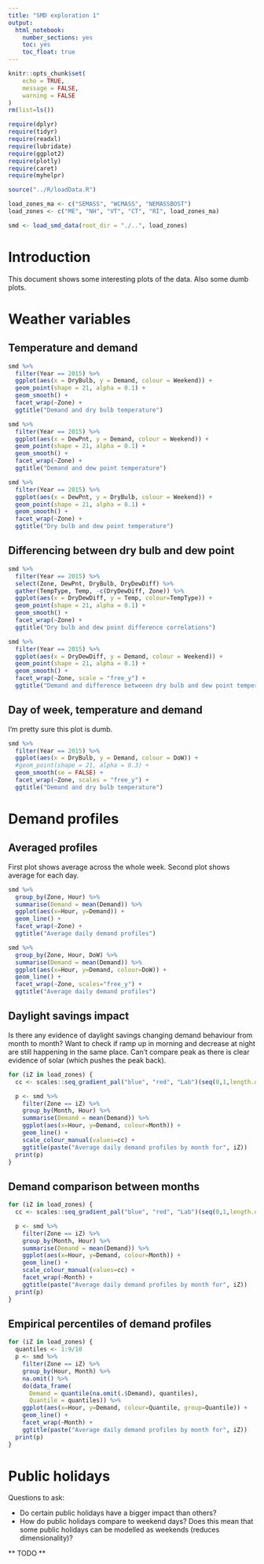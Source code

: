 ```yaml
---
title: "SMD exploration 1"
output: 
  html_notebook: 
    number_sections: yes
    toc: yes
    toc_float: true
---
```


```r
knitr::opts_chunk$set(
	echo = TRUE,
	message = FALSE,
	warning = FALSE
)
rm(list=ls())

require(dplyr)
require(tidyr)
require(readxl)
require(lubridate)
require(ggplot2)
require(plotly)
require(caret)
require(myhelpr)

source("../R/loadData.R")

load_zones_ma <- c("SEMASS", "WCMASS", "NEMASSBOST")
load_zones <- c("ME", "NH", "VT", "CT", "RI", load_zones_ma)

smd <- load_smd_data(root_dir = "./..", load_zones)
```

# Introduction

This document shows some interesting plots of the data. Also some dumb plots.


# Weather variables

## Temperature and demand

```r
smd %>% 
  filter(Year == 2015) %>% 
  ggplot(aes(x = DryBulb, y = Demand, colour = Weekend)) +
  geom_point(shape = 21, alpha = 0.1) +
  geom_smooth() +
  facet_wrap(~Zone) +
  ggtitle("Demand and dry bulb temperature")

smd %>% 
  filter(Year == 2015) %>% 
  ggplot(aes(x = DewPnt, y = Demand, colour = Weekend)) +
  geom_point(shape = 21, alpha = 0.1) +
  geom_smooth() +
  facet_wrap(~Zone) +
  ggtitle("Demand and dew point temperature")

smd %>% 
  filter(Year == 2015) %>% 
  ggplot(aes(x = DewPnt, y = DryBulb, colour = Weekend)) +
  geom_point(shape = 21, alpha = 0.1) +
  geom_smooth() +
  facet_wrap(~Zone) +
  ggtitle("Dry bulb and dew point temperature")
```


## Differencing between dry bulb and dew point

```r
smd %>% 
  filter(Year == 2015) %>% 
  select(Zone, DewPnt, DryBulb, DryDewDiff) %>% 
  gather(TempType, Temp, -c(DryDewDiff, Zone)) %>% 
  ggplot(aes(x = DryDewDiff, y = Temp, colour=TempType)) +
  geom_point(shape = 21, alpha = 0.1) +
  geom_smooth() +
  facet_wrap(~Zone) +
  ggtitle("Dry bulb and dew point difference correlations")

smd %>% 
  filter(Year == 2015) %>% 
  ggplot(aes(x = DryDewDiff, y = Demand, colour = Weekend)) +
  geom_point(shape = 21, alpha = 0.1) +
  geom_smooth() +
  facet_wrap(~Zone, scale = "free_y") +
  ggtitle("Demand and difference betweeen dry bulb and dew point temperature")
```

## Day of week, temperature and demand

I'm pretty sure this plot is dumb.

```r
smd %>% 
  filter(Year == 2015) %>% 
  ggplot(aes(x = DryBulb, y = Demand, colour = DoW)) +
  #geom_point(shape = 21, alpha = 0.3) +
  geom_smooth(se = FALSE) +
  facet_wrap(~Zone, scales = "free_y") +
  ggtitle("Demand and dry bulb temperature")
```


# Demand profiles

## Averaged profiles

First plot shows average across the whole week. Second plot shows average for each day.

```r
smd %>% 
  group_by(Zone, Hour) %>% 
  summarise(Demand = mean(Demand)) %>% 
  ggplot(aes(x=Hour, y=Demand)) +
  geom_line() +
  facet_wrap(~Zone) +
  ggtitle("Average daily demand profiles")

smd %>% 
  group_by(Zone, Hour, DoW) %>% 
  summarise(Demand = mean(Demand)) %>% 
  ggplot(aes(x=Hour, y=Demand, colour=DoW)) +
  geom_line() +
  facet_wrap(~Zone, scales="free_y") +
  ggtitle("Average daily demand profiles")
```

## Daylight savings impact

Is there any evidence of daylight savings changing demand behaviour from month to month? Want to check if ramp up in morning and decrease at night are still happening in the same place. Can't compare peak as there is clear evidence of solar (which pushes the peak  back).

```r
for (iZ in load_zones) {
  cc <- scales::seq_gradient_pal("blue", "red", "Lab")(seq(0,1,length.out=12))

  p <- smd %>% 
    filter(Zone == iZ) %>% 
    group_by(Month, Hour) %>% 
    summarise(Demand = mean(Demand)) %>% 
    ggplot(aes(x=Hour, y=Demand, colour=Month)) +
    geom_line() +
    scale_colour_manual(values=cc) +
    ggtitle(paste("Average daily demand profiles by month for", iZ))
  print(p)
}
```


## Demand comparison between months

```r
for (iZ in load_zones) {
  cc <- scales::seq_gradient_pal("blue", "red", "Lab")(seq(0,1,length.out=12))

  p <- smd %>% 
    filter(Zone == iZ) %>% 
    group_by(Month, Hour) %>% 
    summarise(Demand = mean(Demand)) %>% 
    ggplot(aes(x=Hour, y=Demand, colour=Month)) +
    geom_line() +
    scale_colour_manual(values=cc) +
    facet_wrap(~Month) +
    ggtitle(paste("Average daily demand profiles by month for", iZ))
  print(p)
}
```

## Empirical percentiles of demand profiles

```r
for (iZ in load_zones) {
  quantiles <- 1:9/10
  p <- smd %>% 
    filter(Zone == iZ) %>% 
    group_by(Hour, Month) %>% 
    na.omit() %>% 
    do(data_frame(
      Demand = quantile(na.omit(.$Demand), quantiles),
      Quantile = quantiles)) %>% 
    ggplot(aes(x=Hour, y=Demand, colour=Quantile, group=Quantile)) +
    geom_line() +
    facet_wrap(~Month) +
    ggtitle(paste("Average daily demand profiles by month for", iZ))
  print(p)
}
```


# Public holidays

Questions to ask:

* Do certain public holidays have a bigger impact than others?
* How do public holidays compare to weekend days? Does this mean that some public holidays can be modelled as weekends (reduces dimensionality)?

** TODO **